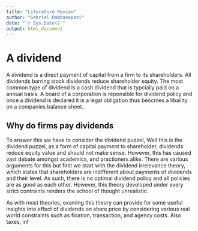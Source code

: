 ```yaml
---
title: "Literature Review"
author: "Gabriel Rambanapasi"
date: "`r Sys.Date()`"
output: html_document
---
```


# A dividend 

A dividend is a direct payment of capital from a firm to its shareholders. All dividends barring stock dividends reduce shareholder equity. The most common type of dividend is a cash dividend that is typcially paid on a annual basis. A board of a corporation is reponsible for dividend policy and once a dividend is declared it is a legal obligation thus beocmes a libaility on a companies balance sheet. 


## Why do firms pay dividends

To answer this we have to consider the dividend puzzel, Well this is the dividend puzzel, as a form of capital payment to shareholder, dividends reduce equity value and should not make sense. However, this has caused vast debate amongst academics, and practioners alike. There are various arguments for this but first we start with the dividend irrelevance theory, which states that shareholders are indifferent about payments of dividends and their level. As such, there is no optimal dividend policy and all policies are as good as each other. However, this theory developed under every strict contraints renders the school of thought unrealistic. 

As with most theories, examing this theory can provide for some useful insights into effect of dividends on share price by considering various real world constraints such as floation, transaction, and agency costs. Also taxes, inf